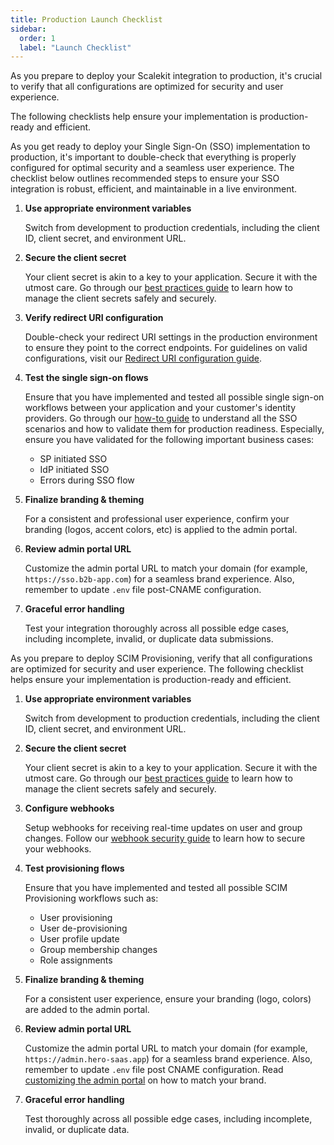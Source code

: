 ```yaml
---
title: Production Launch Checklist
sidebar:
  order: 1
  label: "Launch Checklist"
---
```



As you prepare to deploy your Scalekit integration to production, it's crucial to verify that all configurations are optimized for security and user experience.

The following checklists help ensure your implementation is production-ready and efficient.

<Tabs>
<TabItem value="sso" label="SSO Integration">

As you get ready to deploy your Single Sign-On (SSO) implementation to production, it's important to double-check that everything is properly configured for optimal security and a seamless user experience. The checklist below outlines recommended steps to ensure your SSO integration is robust, efficient, and maintainable in a live environment.

<Steps>

1. <CheckItem iconName="approve-check-circle"> **Use appropriate environment variables**</CheckItem>

    Switch from development to production credentials, including the client ID, client secret, and environment URL.

2. <CheckItem iconName="approve-check-circle"> **Secure the client secret** </CheckItem>

    Your client secret is akin to a key to your application. Secure it with the utmost care. Go through our [best practices guide](/sso/guides/key-concepts/manage-client-secrets) to learn how to manage the client secrets safely and securely.

3. <CheckItem iconName="approve-check-circle"> **Verify redirect URI configuration** </CheckItem>

    Double-check your redirect URI settings in the production environment to ensure they point to the correct endpoints. For guidelines on valid configurations, visit our [Redirect URI configuration guide](/sso/guides/key-concepts/redirect-uri).

4. <CheckItem iconName="approve-check-circle"> **Test the single sign-on flows** </CheckItem>

    Ensure that you have implemented and tested all possible single sign-on workflows between your application and your customer's identity providers. Go through our [how-to guide](/sso/test-sso) to understand all the SSO scenarios and how to validate them for production readiness. Especially, ensure you have validated for the following important business cases:

    - SP initiated SSO
    - IdP initiated SSO
    - Errors during SSO flow

5. <CheckItem iconName="approve-check-circle"> **Finalize branding & theming** </CheckItem>

    For a consistent and professional user experience, confirm your branding (logos, accent colors, etc) is applied to the admin portal.

6. <CheckItem iconName="approve-check-circle"> **Review admin portal URL** </CheckItem>

    Customize the admin portal URL to match your domain (for example, `https://sso.b2b-app.com`) for a seamless brand experience. Also, remember to update `.env` file post-CNAME configuration.

7. <CheckItem iconName="approve-check-circle"> **Graceful error handling** </CheckItem>

    Test your integration thoroughly across all possible edge cases, including incomplete, invalid, or duplicate data submissions.

</Steps>

</TabItem>

<TabItem value="scim" label="SCIM Provisioning">

As you prepare to deploy SCIM Provisioning, verify that all configurations are optimized for security and user experience. The following checklist helps ensure your implementation is production-ready and efficient.

<Steps>

1. <CheckItem iconName="approve-check-circle"> **Use appropriate environment variables** </CheckItem>

    Switch from development to production credentials, including the client ID, client secret, and environment URL.

2. <CheckItem iconName="approve-check-circle"> **Secure the client secret** </CheckItem>

    Your client secret is akin to a key to your application. Secure it with the utmost care. Go through our [best practices guide](/sso/guides/key-concepts/manage-client-secrets) to learn how to manage the client secrets safely and securely.

3. <CheckItem iconName="approve-check-circle"> **Configure webhooks** </CheckItem>

    Setup webhooks for receiving real-time updates on user and group changes. Follow our [webhook security guide](/scim/webhooks) to learn how to secure your webhooks.

4. <CheckItem iconName="approve-check-circle"> **Test provisioning flows** </CheckItem>

    Ensure that you have implemented and tested all possible SCIM Provisioning workflows such as:

    - User provisioning
    - User de-provisioning
    - User profile update
    - Group membership changes
    - Role assignments

5. <CheckItem iconName="approve-check-circle"> **Finalize branding & theming** </CheckItem>

    For a consistent user experience, ensure your branding (logo, colors) are added to the admin portal.

6. <CheckItem iconName="approve-check-circle"> **Review admin portal URL** </CheckItem>

    Customize the admin portal URL to match your domain (for example, `https://admin.hero-saas.app`) for a seamless brand experience. Also, remember to update `.env` file post CNAME configuration. Read [customizing the admin portal](/scim/domain-and-theme-customization) on how to match your brand.

7. <CheckItem iconName="approve-check-circle"> **Graceful error handling** </CheckItem>

    Test thoroughly across all possible edge cases, including incomplete, invalid, or duplicate data.

</Steps>

</TabItem>
</Tabs>
